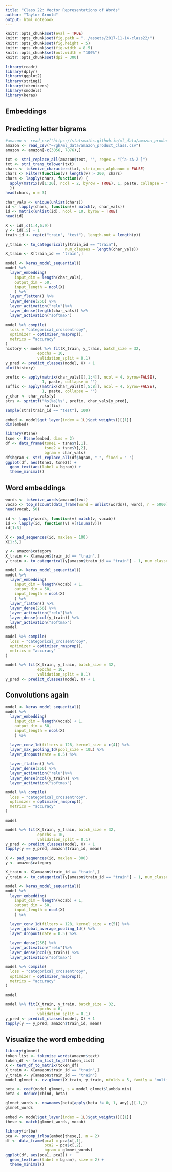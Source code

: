 ```yaml
---
title: "Class 22: Vector Representations of Words"
author: "Taylor Arnold"
output: html_notebook
---
```


```r
knitr::opts_chunk$set(eval = TRUE)
knitr::opts_chunk$set(fig.path = "../assets/2017-11-14-class22/")
knitr::opts_chunk$set(fig.height = 5)
knitr::opts_chunk$set(fig.width = 8.5)
knitr::opts_chunk$set(out.width = "100%")
knitr::opts_chunk$set(dpi = 300)
```

```r
library(readr)
library(dplyr)
library(ggplot2)
library(stringi)
library(tokenizers)
library(smodels)
library(keras)
```

## Embeddings



## Predicting letter bigrams

```r
#amazon <- read_csv("https://statsmaths.github.io/ml_data/amazon_product_class.csv")
amazon <- read_csv("~/gh/ml_data/amazon_product_class.csv")
amazon <- amazon[-c(3056, 7876),]
```

```r
txt <- stri_replace_all(amazon$text, "", regex = "[^a-zA-Z ]")
txt <- stri_trans_tolower(txt)
chars <- tokenize_characters(txt, strip_non_alphanum = FALSE)
chars <- Filter(function(v) length(v) > 200, chars)
chars <- lapply(chars, function(v) {
  apply(matrix(v[1:20], ncol = 2, byrow = TRUE), 1, paste, collapse = "")
  })
head(chars, n = 3)
```

```r
char_vals <- unique(unlist(chars))
id <- lapply(chars, function(v) match(v, char_vals))
id <- matrix(unlist(id), ncol = 10, byrow = TRUE)
head(id)
```

```r
X <- id[,c(1:4,6:9)]
y <- id[,5] - 1
train_id <- rep(c("train", "test"), length.out = length(y))
```


```r
y_train <- to_categorical(y[train_id == "train"],
                          num_classes = length(char_vals))
X_train <- X[train_id == "train",]
```

```r
model <- keras_model_sequential()
model %>%
  layer_embedding(
    input_dim = length(char_vals),
    output_dim = 50,
    input_length = ncol(X)
    ) %>%
  layer_flatten() %>%
  layer_dense(256) %>%
  layer_activation("relu")%>%
  layer_dense(length(char_vals)) %>%
  layer_activation("softmax")
```

```r
model %>% compile(
  loss = "categorical_crossentropy",
  optimizer = optimizer_rmsprop(),
  metrics = "accuracy"
)
history <- model %>% fit(X_train, y_train, batch_size = 32,
              epochs = 10,
              validation_split = 0.1)
y_pred <- predict_classes(model, X) + 1
plot(history)
```

```r
prefix <- apply(matrix(char_vals[X[,1:4]], ncol = 4, byrow=FALSE),
                1, paste, collapse = "")
suffix <- apply(matrix(char_vals[X[,5:8]], ncol = 4, byrow=FALSE),
                1, paste, collapse = "")
y_char <- char_vals[y]
strs <- sprintf("%s[%s]%s", prefix, char_vals[y_pred],
                 suffix)
sample(strs[train_id == "test"], 100)
```

```r
embed <- model$get_layer(index = 1L)$get_weights()[[1]]
dim(embed)
```

```r
library(Rtsne)
tsne <- Rtsne(embed, dims = 2)
df <- data_frame(tsne1 = tsne$Y[,1],
                 tsne2 = tsne$Y[,2],
                 bgram = char_vals)
df$bgram <- stri_replace_all(df$bgram, "-", fixed = " ")
ggplot(df, aes(tsne1, tsne2)) +
  geom_text(aes(label = bgram)) +
  theme_minimal()
```

## Word embeddings

```r
words <- tokenize_words(amazon$text)
vocab <- top_n(count(data_frame(word = unlist(words)), word), n = 5000)$word
head(vocab, 50)
```

```r
id <- lapply(words, function(v) match(v, vocab))
id <- lapply(id, function(v) v[!is.na(v)])
id[1:3]
```

```r
X <- pad_sequences(id, maxlen = 100)
X[1:5,]
```

```r
y <- amazon$category
X_train <- X[amazon$train_id == "train",]
y_train <- to_categorical(y[amazon$train_id == "train"] - 1, num_classes = 3)
```

```r
model <- keras_model_sequential()
model %>%
  layer_embedding(
    input_dim = length(vocab) + 1,
    output_dim = 50,
    input_length = ncol(X)
    ) %>%
  layer_flatten() %>%
  layer_dense(256) %>%
  layer_activation("relu")%>%
  layer_dense(ncol(y_train)) %>%
  layer_activation("softmax")
model
```

```r
model %>% compile(
  loss = "categorical_crossentropy",
  optimizer = optimizer_rmsprop(),
  metrics = "accuracy"
)

model %>% fit(X_train, y_train, batch_size = 32,
              epochs = 10,
              validation_split = 0.1)
y_pred <- predict_classes(model, X) + 1
```

## Convolutions again

```r
model <- keras_model_sequential()
model %>%
  layer_embedding(
    input_dim = length(vocab) + 1,
    output_dim = 50,
    input_length = ncol(X)
    ) %>%

  layer_conv_1d(filters = 128, kernel_size = c(4)) %>%
  layer_max_pooling_1d(pool_size = 10L) %>%
  layer_dropout(rate = 0.5) %>%
  
  layer_flatten() %>%
  layer_dense(256) %>%
  layer_activation("relu")%>%
  layer_dense(ncol(y_train)) %>%
  layer_activation("softmax")

model %>% compile(
  loss = "categorical_crossentropy",
  optimizer = optimizer_rmsprop(),
  metrics = "accuracy"
)

model
```

```r
model %>% fit(X_train, y_train, batch_size = 32,
              epochs = 10,
              validation_split = 0.1)
y_pred <- predict_classes(model, X) + 1
tapply(y == y_pred, amazon$train_id, mean)
```


```r
X <- pad_sequences(id, maxlen = 300)
y <- amazon$category

X_train <- X[amazon$train_id == "train",]
y_train <- to_categorical(y[amazon$train_id == "train"] - 1, num_classes = 3)
```

```r
model <- keras_model_sequential()
model %>%
  layer_embedding(
    input_dim = length(vocab) + 1,
    output_dim = 50,
    input_length = ncol(X)
    ) %>%

  layer_conv_1d(filters = 128, kernel_size = c(5)) %>%
  layer_global_average_pooling_1d() %>%
  layer_dropout(rate = 0.5) %>%
  
  layer_dense(256) %>%
  layer_activation("relu")%>%
  layer_dense(ncol(y_train)) %>%
  layer_activation("softmax")

model %>% compile(
  loss = "categorical_crossentropy",
  optimizer = optimizer_rmsprop(),
  metrics = "accuracy"
)

model
```

```r
model %>% fit(X_train, y_train, batch_size = 32,
              epochs = 6,
              validation_split = 0.1)
y_pred <- predict_classes(model, X) + 1
tapply(y == y_pred, amazon$train_id, mean)
```

## Visualize the word embedding

```r
library(glmnet)
token_list <- tokenize_words(amazon$text)
token_df <- term_list_to_df(token_list)
X <- term_df_to_matrix(token_df)
X_train <- X[amazon$train_id == "train",]
y_train <- y[amazon$train_id == "train"]
model_glmnet <- cv.glmnet(X_train, y_train, nfolds = 5, family = "multinomial")

beta <- coef(model_glmnet, s = model_glmnet$lambda.min)
beta <- Reduce(cbind, beta)

glmnet_words <- rownames(beta[apply(beta != 0, 1, any),][-1,])
glmnet_words
```

```r
embed <- model$get_layer(index = 1L)$get_weights()[[1]]
these <- match(glmnet_words, vocab)
```

```r
library(irlba)
pca <- prcomp_irlba(embed[these,], n = 2)
df <- data_frame(pca1 = pca$x[,1],
                 pca2 = pca$x[,2],
                 bgram = glmnet_words)
ggplot(df, aes(pca1, pca2)) +
  geom_text(aes(label = bgram), size = 2) +
  theme_minimal()
```














